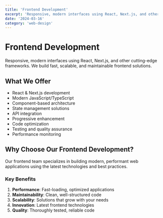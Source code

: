 ```yaml
---
title: 'Frontend Development'
excerpt: 'Responsive, modern interfaces using React, Next.js, and other cutting-edge frameworks'
date: '2024-03-16'
category: 'web-design'
---
```


# Frontend Development

Responsive, modern interfaces using React, Next.js, and other cutting-edge frameworks. We build fast, scalable, and maintainable frontend solutions.

## What We Offer

- React & Next.js development
- Modern JavaScript/TypeScript
- Component-based architecture
- State management solutions
- API integration
- Progressive enhancement
- Code optimization
- Testing and quality assurance
- Performance monitoring

## Why Choose Our Frontend Development?

Our frontend team specializes in building modern, performant web applications using the latest technologies and best practices.

### Key Benefits

1. **Performance**: Fast-loading, optimized applications
2. **Maintainability**: Clean, well-structured code
3. **Scalability**: Solutions that grow with your needs
4. **Innovation**: Latest frontend technologies
5. **Quality**: Thoroughly tested, reliable code
